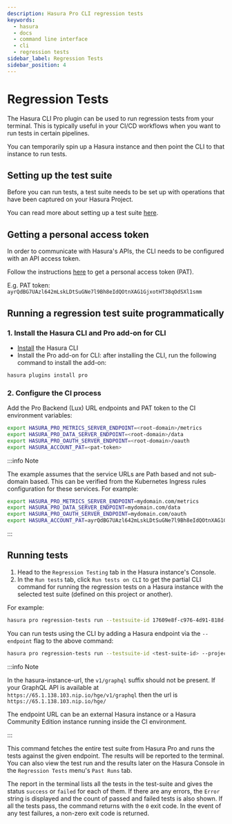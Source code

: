 ```yaml
---
description: Hasura Pro CLI regression tests
keywords:
  - hasura
  - docs
  - command line interface
  - cli
  - regression tests
sidebar_label: Regression Tests
sidebar_position: 4
---
```


# Regression Tests

The Hasura CLI Pro plugin can be used to run regression tests from your terminal. This is typically useful in your CI/CD
workflows when you want to run tests in certain pipelines.

You can temporarily spin up a Hasura instance and then point the CLI to that instance to run tests.

## Setting up the test suite

Before you can run tests, a test suite needs to be set up with operations that have been captured on your Hasura Project.

You can read more about setting up a test suite [here](/deployment/hasura-cloud/regression-tests.mdx#manage-test-suites).

## Getting a personal access token

In order to communicate with Hasura's APIs, the CLI needs to be configured with an API access token.

Follow the instructions [here](/hasura-cli/pro-cli/auth.mdx) to get a personal access token (PAT).

E.g. PAT token: `ayrQdBG7UAzl642mLskLDtSuGNe7l9Bh8eIdQOtnXAG1GjxotHT38qOdSXl1smm`

## Running a regression test suite programmatically

### 1. Install the Hasura CLI and Pro add-on for CLI

- [Install](/hasura-cli/install-hasura-cli.mdx) the Hasura CLI
- Install the Pro add-on for CLI: after installing the CLI, run the following command to install the add-on:

```bash
hasura plugins install pro
```

### 2. Configure the CI process

Add the Pro Backend (Lux) URL endpoints and PAT token to the CI environment variables:

```bash
export HASURA_PRO_METRICS_SERVER_ENDPOINT=<root-domain>/metrics
export HASURA_PRO_DATA_SERVER_ENDPOINT=<root-domain>/data
export HASURA_PRO_OAUTH_SERVER_ENDPOINT=<root-domain>/oauth
export HASURA_ACCOUNT_PAT=<pat-token>
```

:::info Note

The example assumes that the service URLs are Path based and not sub-domain based. This can be verified from the
Kubernetes Ingress rules configuration for these services. For example:

```bash
export HASURA_PRO_METRICS_SERVER_ENDPOINT=mydomain.com/metrics
export HASURA_PRO_DATA_SERVER_ENDPOINT=mydomain.com/data
export HASURA_PRO_OAUTH_SERVER_ENDPOINT=mydomain.com/oauth
export HASURA_ACCOUNT_PAT=ayrQdBG7UAzl642mLskLDtSuGNe7l9Bh8eIdQOtnXAG1GjxotHT38qOdSXl1smmp
```

:::

## Running tests

1. Head to the `Regression Testing` tab in the Hasura instance's Console.
2. In the `Run tests` tab, click `Run tests on CLI` to get the partial CLI command for running the regression tests on a
   Hasura instance with the selected test suite (defined on this project or another).

For example:

```bash
hasura pro regression-tests run --testsuite-id 17609e8f-c976-4d91-818d-235e0ac215e0 --project-id a6b3e7eb-bc46-4340-9ce9-72a0a8991b76
```

You can run tests using the CLI by adding a Hasura endpoint via the `--endpoint` flag to the above command:

```bash
hasura pro regression-tests run --testsuite-id <test-suite-id> --project-id <project-id>  --endpoint <hasura-instance-url>
```

:::info Note

In the hasura-instance-url, the `v1/graphql` suffix should not be present. If your GraphQL API is available at
`https://65.1.138.103.nip.io/hge/v1/graphql` then the url is `https://65.1.138.103.nip.io/hge/`

The endpoint URL can be an external Hasura instance or a Hasura Community Edition instance running inside the CI
environment.

:::

This command fetches the entire test suite from Hasura Pro and runs the tests against the given endpoint. The results
will be reported to the terminal. You can also view the test run and the results later on the Hasura Console in the
`Regression Tests` menu's `Past Runs` tab.

The report in the terminal lists all the tests in the test-suite and gives the status `success` or `failed` for each of
them. If there are any errors, the `Error` string is displayed and the count of passed and failed tests is also shown.
If all the tests pass, the command returns with the `0` exit code. In the event of any test failures, a non-zero exit
code is returned.

